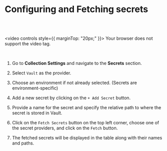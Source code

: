 # Configuring and Fetching secrets

<br />
<br />

<video controls style={{ marginTop: "20px;" }}>
  <source
    src="/screenrecordings/vault/configuring-and-fetching-secrets.mp4"
    type="video/mp4"
  />
  Your browser does not support the video tag.
</video>

<br />

1. Go to **Collection Settings** and navigate to the **Secrets** section.

2. Select `Vault` as the provider.

3. Choose an environment if not already selected. (Secrets are environment-specific)

4. Add a new secret by clicking on the `+ Add Secret` button.

5. Provide a name for the secret and specify the relative path to where the secret is stored in Vault.

6. Click on the `Fetch Secrets` button on the top left corner, choose one of the secret providers, and click on the `Fetch` button.

7. The fetched secrets will be displayed in the table along with their names and paths.

